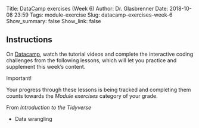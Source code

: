 Title: DataCamp exercises (Week 6)
Author: Dr. Glasbrenner
Date: 2018-10-08 23:59
Tags: module-exercise
Slug: datacamp-exercises-week-6
Show_summary: false
Show_link: false

## Instructions

On [Datacamp][datacamp-url], watch the tutorial videos and complete the interactive coding challenges from the following lessons, which will let you practice and supplement this week's content.

::::: {.callout .secondary}
[Important!]{.h3}

Your progress through these lessons is being tracked and completing them counts towards the *Module exercises* category of your grade. 
:::::

[From *Introduction to the Tidyverse*]{.h4}

*   Data wrangling

[datacamp-url]: https://datacamp.com
